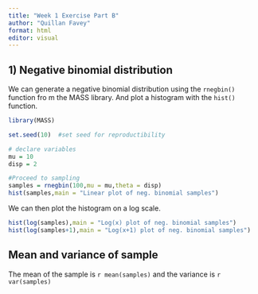 ```yaml
---
title: "Week 1 Exercise Part B"
author: "Quillan Favey"
format: html
editor: visual
---
```


## 1) Negative binomial distribution

We can generate a negative binomial distribution using the `rnegbin()` function fro m the MASS library. And plot a histogram with the `hist()` function.

```r
library(MASS)

set.seed(10)  #set seed for reproductibility

# declare variables
mu = 10
disp = 2

#Proceed to sampling
samples = rnegbin(100,mu = mu,theta = disp)
hist(samples,main = "Linear plot of neg. binomial samples")
```

We can then plot the histogram on a log scale.

```r
hist(log(samples),main = "Log(x) plot of neg. binomial samples")
hist(log(samples+1),main = "Log(x+1) plot of neg. binomial samples")
```

## Mean and variance of sample

The mean of the sample is `r mean(samples)` and the variance is `r var(samples)`
